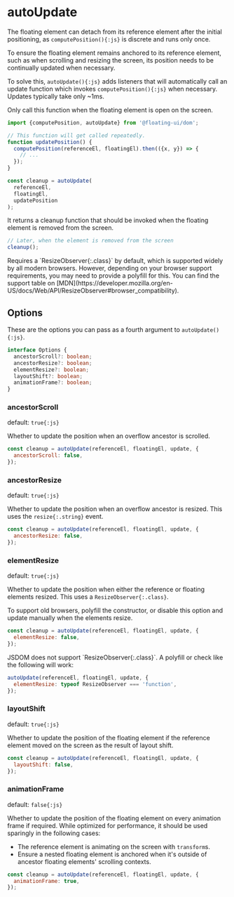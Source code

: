 
# autoUpdate

The floating element can detach from its reference element after
the initial positioning, as `computePosition(){:js}` is discrete
and runs only once.

<CircleImage name="autoUpdate" inline={inline} />

To ensure the floating element remains anchored to its reference
element, such as when scrolling and resizing the screen, its
position needs to be continually updated when necessary.

To solve this, `autoUpdate(){:js}` adds listeners that will
automatically call an update function which invokes
`computePosition(){:js}` when necessary. Updates typically take
only ~1ms.

Only call this function when the floating element is open on the
screen.

```js /position/
import {computePosition, autoUpdate} from '@floating-ui/dom';

// This function will get called repeatedly.
function updatePosition() {
  computePosition(referenceEl, floatingEl).then(({x, y}) => {
    // ...
  });
}

const cleanup = autoUpdate(
  referenceEl,
  floatingEl,
  updatePosition
);
```

It returns a cleanup function that should be invoked when the
floating element is removed from the screen.

```js
// Later, when the element is removed from the screen
cleanup();
```

<Notice title="Browser support">
Requires a `ResizeObserver{:.class}` by default, which is supported widely by
all modern browsers. However, depending on your browser  support requirements, you may 
need to provide a polyfill for this. You can find the support table on [MDN](https://developer.mozilla.org/en-US/docs/Web/API/ResizeObserver#browser_compatibility).
</Notice>

## Options

These are the options you can pass as a fourth argument to
`autoUpdate(){:js}`.

```ts
interface Options {
  ancestorScroll?: boolean;
  ancestorResize?: boolean;
  elementResize?: boolean;
  layoutShift?: boolean;
  animationFrame?: boolean;
}
```

### ancestorScroll

default: `true{:js}`

Whether to update the position when an overflow ancestor is
scrolled.

```js
const cleanup = autoUpdate(referenceEl, floatingEl, update, {
  ancestorScroll: false,
});
```

### ancestorResize

default: `true{:js}`

Whether to update the position when an overflow ancestor is
resized. This uses the `resize{:.string}` event.

```js
const cleanup = autoUpdate(referenceEl, floatingEl, update, {
  ancestorResize: false,
});
```

### elementResize

default: `true{:js}`

Whether to update the position when either the reference or
floating elements resized. This uses a `ResizeObserver{:.class}`.

To support old browsers, polyfill the constructor, or disable
this option and update manually when the elements resize.

```js
const cleanup = autoUpdate(referenceEl, floatingEl, update, {
  elementResize: false,
});
```

<Notice type="note" title="Testing environments">
JSDOM does not support `ResizeObserver{:.class}`. A polyfill or check like the 
following will work:

```js
autoUpdate(referenceEl, floatingEl, update, {
  elementResize: typeof ResizeObserver === 'function',
});
```

</Notice>

### layoutShift

default: `true{:js}`

Whether to update the position of the floating element if the
reference element moved on the screen as the result of layout
shift.

```js
const cleanup = autoUpdate(referenceEl, floatingEl, update, {
  layoutShift: false,
});
```

### animationFrame

default: `false{:js}`

Whether to update the position of the floating element on every
animation frame if required. While optimized for performance, it
should be used sparingly in the following cases:

- The reference element is animating on the screen with
  `transform`s.
- Ensure a nested floating element is anchored when it's outside
  of ancestor floating elements' scrolling contexts.

```js
const cleanup = autoUpdate(referenceEl, floatingEl, update, {
  animationFrame: true,
});
```
